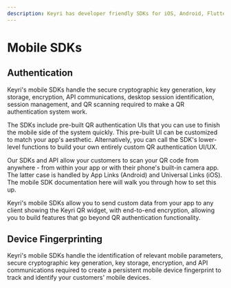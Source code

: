 ```yaml
---
description: Keyri has developer friendly SDKs for iOS, Android, Flutter, and React Native that make it easy to add QR authentication and robust security to your app.
---
```


# Mobile SDKs

## Authentication

Keyri's mobile SDKs handle the secure cryptographic key generation, key storage, encryption, API communications, desktop session identification, session management, and QR scanning required to make a QR authentication system work.

The SDKs include pre-built QR authentication UIs that you can use to finish the mobile side of the system quickly. This pre-built UI can be customized to match your app's aesthetic. Alternatively, you can call the SDK's lower-level functions to build your own entirely custom QR authentication UI/UX.

Our SDKs and API allow your customers to scan your QR code from anywhere - from within your app or with their phone's built-in camera app. The latter case is handled by App Links \(Android\) and Universal Links \(iOS\). The mobile SDK documentation here will walk you through how to set this up.

Keyri's mobile SDKs allow you to send custom data from your app to any client showing the Keyri QR widget, with end-to-end encryption, allowing you to build features that go beyond QR authentication functionality.

## Device Fingerprinting

Keyri's mobile SDKs handle the identification of relevant mobile parameters, secure cryptographic key generation, key storage, encryption, and API communications required to create a persistent mobile device fingerprint to track and identify your customers' mobile devices.
